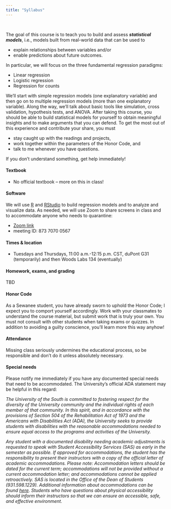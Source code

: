 ```yaml
---
title: "Syllabus"
---
```


<br>

The goal of this course is to teach you to build and assess ***statistical models***, i.e., models built
from real-world data that can be used to 

- explain relationships between variables and/or 
- enable predictions about future outcomes. 

In particular, we will focus on the three fundamental regression paradigms:

- Linear regression
- Logistic regression
- Regression for counts

We'll start with simple regression models (one explanatory variable) and then go on to multiple regression models (more than one explanatory variable). Along the way, we'll talk about basic tools like simulation, cross validation, hypothesis tests, and ANOVA. After taking this course, you should be able to build statistical models for yourself to obtain meaningful insights and to make arguments that you can defend. 
To get the most out of this experience and contribute your share, you must

- stay caught up with the readings and projects,
- work together within the parameters of the Honor Code, and
- talk to me whenever you have questions.

If you don't understand something, get help immediately!

#### Textbook 

- No official textbook -- more on this in class!

#### Software 

We will use [R](https://cran.r-project.org/) and [RStudio](https://www.rstudio.com/products/rstudio/download/) 
to build regression models and to analyze and visualize data. As needed, we will use Zoom to share screens in 
class and to accommodate anyone who needs to quarantine: 

- [Zoom link](https://sewanee-edu.zoom.us/j/87370700567) 
- meeting ID: 873 7070 0567 

#### Times & location

- Tuesdays and Thursdays, 11:00 a.m.-12:15 p.m. CST, duPont G31 (temporarily) and then Woods Labs 134 (eventually)

#### Homework, exams, and grading

TBD

#### Honor Code

As a Sewanee student, you have already sworn to uphold the Honor Code; I
expect you to comport yourself accordingly. Work with your classmates to
understand the course material, but submit work that is truly your own.
You must not consult with other students when taking exams or quizzes.
In addition to avoiding a guilty conscience, you'll learn more this way
anyhow!

#### Attendance

Missing class seriously undermines the educational process, so be
responsible and don't do it unless absolutely necessary.

#### Special needs

Please notify me immediately if you have any documented special needs
that need to be accommodated. The University's official ADA statement may be helpful in this regard:

_The University of the South is committed to fostering respect for the diversity of the University community and the individual rights of each member of that community. In this spirit, and in accordance with the provisions of Section 504 of the Rehabilitation Act of 1973 and the Americans with Disabilities Act (ADA), the University seeks to provide students with disabilities with the reasonable accommodations needed to ensure equal access to the programs and activities of the University._

_Any student with a documented disability needing academic adjustments is requested to speak with Student Accessibility Services (SAS) as early in the semester as possible. If approved for accommodations, the student has the responsibility to present their instructors with a copy of the official letter of academic accommodations. Please note: Accommodation letters should be dated for the current term; accommodations will not be provided without a current accommodation letter; and accommodations cannot be applied retroactively. SAS is located in the Office of the Dean of Students (931.598.1229). Additional information about accommodations can be found [here](https://new.sewanee.edu/campus-life/playing/wellness-commons/university-wellness-center/student-accessibility-services/). Students who have questions about physical accessibility should inform their instructors so that we can ensure an accessible, safe, and effective environment._
